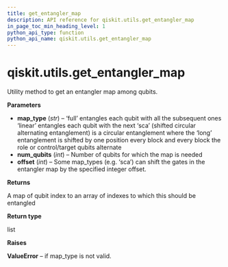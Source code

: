 ```yaml
---
title: get_entangler_map
description: API reference for qiskit.utils.get_entangler_map
in_page_toc_min_heading_level: 1
python_api_type: function
python_api_name: qiskit.utils.get_entangler_map
---
```


# qiskit.utils.get\_entangler\_map

<Function id="qiskit.utils.get_entangler_map" github="https://github.com/qiskit/qiskit/tree/stable/0.22/qiskit/utils/entangler_map.py" signature="get_entangler_map(map_type, num_qubits, offset=0)">
  Utility method to get an entangler map among qubits.

  **Parameters**

  *   **map\_type** (*str*) – ‘full’ entangles each qubit with all the subsequent ones ‘linear’ entangles each qubit with the next ‘sca’ (shifted circular alternating entanglement) is a circular entanglement where the ‘long’ entanglement is shifted by one position every block and every block the role or control/target qubits alternate
  *   **num\_qubits** (*int*) – Number of qubits for which the map is needed
  *   **offset** (*int*) – Some map\_types (e.g. ‘sca’) can shift the gates in the entangler map by the specified integer offset.

  **Returns**

  A map of qubit index to an array of indexes to which this should be entangled

  **Return type**

  list

  **Raises**

  **ValueError** – if map\_type is not valid.
</Function>

